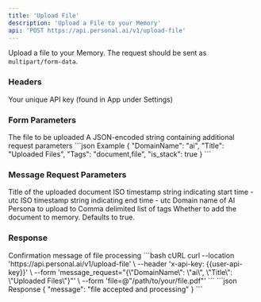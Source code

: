 ```yaml
---
title: 'Upload File'
description: 'Upload a File to your Memory'
api: 'POST https://api.personal.ai/v1/upload-file'
---
```


Upload a file to your Memory. The request should be sent as `multipart/form-data`.

### Headers

<ParamField header="x-api-key" type="string" required>
  Your unique API key (found in App under Settings)
</ParamField>

### Form Parameters

<ParamField body="file" type="file" required>
  The file to be uploaded
</ParamField>

<ParamField body="message_request" type="string" required>
  A JSON-encoded string containing additional request parameters
  ```json Example
  {
    "DomainName": "ai",
    "Title": "Uploaded Files",
    "Tags": "document,file",
    "is_stack": true
  }
  ```
</ParamField>

### Message Request Parameters

<ParamField body="Title" type="string">
  Title of the uploaded document
</ParamField>

<ParamField body="StartTime" type="string">
  ISO timestamp string indicating start time - utc
</ParamField>

<ParamField body="EndTime" type="string">
  ISO timestamp string indicating end time - utc
</ParamField>

<ParamField body="DomainName" type="string">
  Domain name of AI Persona to upload to
</ParamField>

<ParamField body="Tags" type="string">
  Comma delimited list of tags
</ParamField>

<ParamField body="is_stack" type="boolean">
  Whether to add the document to memory. Defaults to true.
</ParamField>

### Response

<ResponseField name="message" type="string">
  Confirmation message of file processing
</ResponseField>

<RequestExample>
```bash cURL
curl --location 'https://api.personal.ai/v1/upload-file' \
--header 'x-api-key: {{user-api-key}}' \
--form 'message_request="{\"DomainName\": \"ai\", \"Title\": \"Uploaded Files\"}"' \
--form 'file=@"/path/to/your/file.pdf"'
```
</RequestExample>

<ResponseExample>
```json Response
{
    "message": "file accepted and processing"
}
```
</ResponseExample>
